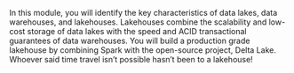 In this module, you will identify the key characteristics of data lakes, data warehouses, and lakehouses. Lakehouses combine the scalability and low-cost storage of data lakes with the speed and ACID transactional guarantees of data warehouses. You will build a production grade lakehouse by combining Spark with the open-source project, Delta Lake. Whoever said time travel isn't possible hasn't been to a lakehouse!

